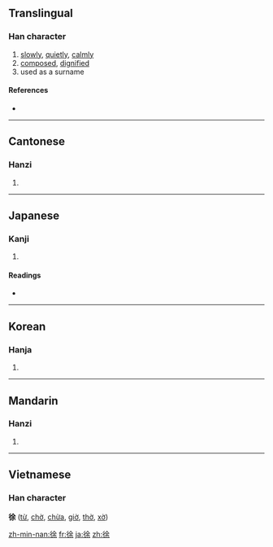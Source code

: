 ==Translingual==

===Han character===
{{Han char|rn=60|rad=彳|as=07|sn=10|four=2829<sub>4</sub>|canj=竹人人一木 (HOOMD)}}

# [[slowly]], [[quietly]], [[calmly]]
# [[composed]], [[dignified]]
# used as a surname

====References====
* {{Han ref|kx=0367.110|dkj=10110|dj=0690.100|hdz=20825.140|uh=5F90|ud=24464|bh=AE7D|bd=44669}}

----

==Cantonese==

===Hanzi===
{{yue-hanzi|jyut=|y=cheui4}}

# {{defn|Cantonese}}

----

==Japanese==

===Kanji===
{{ja-kanji|grade=c|rs=彳07}}

# {{defn|Japanese}}

====Readings====
* {{ja-readings|on=[[じょ]] (jo)|kun=[[おもむろ]] (omomuro)}}

----

==Korean==

===Hanja===
{{ko-hanja|hangeul=서|eumhun=천천히|rv=seo|mr=sŏ|y=se}}

# {{defn|Korean}}

----

==Mandarin==

===Hanzi===
{{cmn-hanzi|pin=[[xú]] ([[xu2]])|wg=hsü<sup>2</sup>}}

# {{defn|Mandarin}}

----

==Vietnamese==
===Han character===
'''徐''' ([[từ]], [[chờ]], [[chừa]], [[giờ]], [[thờ]], [[xờ]])

[[zh-min-nan:徐]]
[[fr:徐]]
[[ja:徐]]
[[zh:徐]]